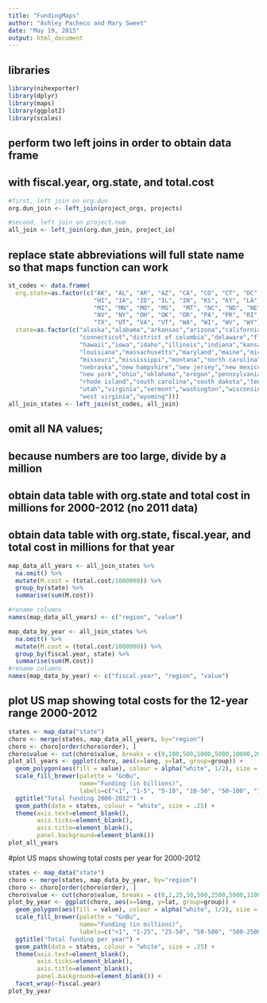```yaml
---
title: "FundingMaps"
author: "Ashley Pacheco and Mary Sweet"
date: "May 19, 2015"
output: html_document
---
```


## libraries

```r
library(nihexporter)
library(dplyr)
library(maps)
library(ggplot2)
library(scales)
```

## perform two left joins in order to obtain data frame 
## with fiscal.year, org.state, and total.cost

```r
#first, left join on org.dun
org.dun_join <- left_join(project_orgs, projects)

#second, left join on project.num
all_join <- left_join(org.dun_join, project_io)
```
## replace state abbreviations will full state name so that maps function can work

```r
st_codes <- data.frame(
  org.state=as.factor(c("AK", "AL", "AR", "AZ", "CA", "CO", "CT", "DC", "DE", "FL", "GA",
                        "HI", "IA", "ID", "IL", "IN", "KS", "KY", "LA", "MA", "MD", "ME",
                        "MI", "MN", "MO", "MS",  "MT", "NC", "ND", "NE", "NH", "NJ", "NM",
                        "NV", "NY", "OH", "OK", "OR", "PA", "PR", "RI", "SC", "SD", "TN",
                        "TX", "UT", "VA", "VT", "WA", "WI", "WV", "WY")),
  state=as.factor(c("alaska","alabama","arkansas","arizona","california","colorado",
                    "connecticut","district of columbia","delaware","florida","georgia",
                    "hawaii","iowa","idaho","illinois","indiana","kansas","kentucky",
                    "louisiana","massachusetts","maryland","maine","michigan","minnesota",
                    "missouri","mississippi","montana","north carolina","north dakota",
                    "nebraska","new hampshire","new jersey","new mexico","nevada",
                    "new york","ohio","oklahoma","oregon","pennsylvania","puerto rico",
                    "rhode island","south carolina","south dakota","tennessee","texas",
                    "utah","virginia","vermont","washington","wisconsin",
                    "west virginia","wyoming")))
all_join_states <- left_join(st_codes, all_join)
```

## omit all NA values;
## because numbers are too large, divide by a million
## obtain data table with org.state and total cost in millions for 2000-2012 (no 2011 data)
## obtain data table with org.state, fiscal.year, and total cost in millions for that year

```r
map_data_all_years <- all_join_states %>%
  na.omit() %>%
  mutate(M.cost = (total.cost/1000000)) %>%
  group_by(state) %>%
  summarise(sum(M.cost))

#rename columns
names(map_data_all_years) <- c("region", "value")

map_data_by_year <- all_join_states %>%
  na.omit() %>%
  mutate(M.cost = (total.cost/1000000)) %>%
  group_by(fiscal.year, state) %>%
  summarise(sum(M.cost))
#rename columns
names(map_data_by_year) <- c("fiscal.year", "region", "value")
```

## plot US map showing total costs for the 12-year range 2000-2012

```r
states <- map_data("state")
choro <- merge(states, map_data_all_years, by="region")
choro <- choro[order(choro$order), ]
choro$value <- cut(choro$value, breaks = c(0,100,500,1000,5000,10000,20000,68000))
plot_all_years <- ggplot(choro, aes(x=long, y=lat, group=group)) +
  geom_polygon(aes(fill = value), colour = alpha("white", 1/2), size = 0.2) +
  scale_fill_brewer(palette = "GnBu",
                    name="Funding (in billions)", 
                    labels=c("<1", "1-5", "5-10", "10-50", "50-100", "100-200", ">200")) +
  ggtitle("Total funding 2000-2012") +
  geom_path(data = states, colour = "white", size = .25) +
  theme(axis.text=element_blank(),
        axis.ticks=element_blank(),
        axis.title=element_blank(),
        panel.background=element_blank())
plot_all_years
```


#plot US maps showing total costs per year for 2000-2012

```r
states <- map_data("state")
choro <- merge(states, map_data_by_year, by="region")
choro <- choro[order(choro$order), ]
choro$value <- cut(choro$value, breaks = c(0,1,25,50,500,2500,5000,11000))
plot_by_year <- ggplot(choro, aes(x=long, y=lat, group=group)) +
  geom_polygon(aes(fill = value), colour = alpha("white", 1/2), size = 0.2) +
  scale_fill_brewer(palette = "GnBu",
                    name="Funding (in millions)", 
                    labels=c("<1", "1-25", "25-50", "50-500", "500-2500", "2500-5000", ">5000")) +
  ggtitle("Total funding per year") +
  geom_path(data = states, colour = "white", size = .25) +
  theme(axis.text=element_blank(),
        axis.ticks=element_blank(),
        axis.title=element_blank(),
        panel.background=element_blank()) +
  facet_wrap(~fiscal.year)
plot_by_year
```

